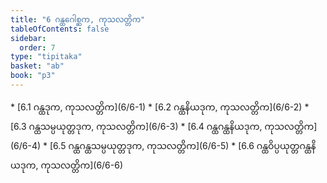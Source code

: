 ```yaml
---
title: "6 ဂန္ထဂေါစ္ဆက, ကုသလတ္တိက"
tableOfContents: false
sidebar:
  order: 7
type: "tipitaka"
basket: "ab"
book: "p3"
---
```



<DynamicBreadcrumb />



<TableOfContents book="p3" section="6">
* [6.1 ဂန္ထဒုက, ကုသလတ္တိက](6/6-1)
* [6.2 ဂန္ထနိယဒုက, ကုသလတ္တိက](6/6-2)
* [6.3 ဂန္ထသမ္ပယုတ္တဒုက, ကုသလတ္တိက](6/6-3)
* [6.4 ဂန္ထဂန္ထနိယဒုက, ကုသလတ္တိက](6/6-4)
* [6.5 ဂန္ထဂန္ထသမ္ပယုတ္တဒုက, ကုသလတ္တိက](6/6-5)
* [6.6 ဂန္ထဝိပ္ပယုတ္တဂန္ထနိယဒုက, ကုသလတ္တိက](6/6-6)
</TableOfContents>